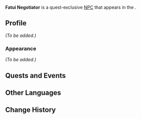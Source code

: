 {{Meta
<!-- Remove this template after adding the missing info -->
|missing_NPC_picture  = yes
|missing_NPC_profile  = yes
<!--
|missing_NPC_idle     = yes
|missing_NPC_dialogue = yes
-->
}}
{{Character Infobox
|type             = Quest NPC
|image            = NPC Fatui Negotiator.png
|realname         = <!-- Optional, if different from in-game name -->
|deceased         = <!-- Past (for deceased prior to events of the game) or free response -->
|region           = Snezhnaya<!-- Character's home/main nation -->
|location         = Sumeru<!-- Nation where you can find the character in the game -->
|affiliation      = Fatui
|title            = 

|ancestry         = <!-- Clan/family -->
|father           = 
|mother           = 
|spouse           = 
|sibling          = 
|child            = 
|relative         = 

|voiceEN          = 
|voiceCN          = 
|voiceJP          = 
|voiceKR          = 
}}
'''Fatui Negotiator''' is a quest-exclusive [[NPC]] that appears in the {{Quest|Rejoice With Me, for What Was Lost Is Now Found}}.
<!--
==Location==
{{subst:#tag:gallery|
NPC Location {{subst:#titleparts:{{subst:PAGENAME}}}}.png{{subst:!}}{{subst:#titleparts:{{subst:PAGENAME}}}}'s location
NPC Location {{subst:#titleparts:{{subst:PAGENAME}}}} Context.png{{subst:!}}Additional context
}}
-->
==Profile==
<!--Detailed story/lore information goes here.-->
''(To be added.)''

===Appearance===
<!--Keep appearance section short and concise. Limit to 2 paragraphs with 3-4 sentences each.-->
''(To be added.)''

==Quests and Events==
{{Quests and Events}}
<!--
==Idle Quotes==
{{Dialogue Start}}
:{{DIcon|Idle}} {{Tx}}
::{{A|VO {{subst:#titleparts:{{subst:PAGENAME}}}} 01.ogg}} "{{Tx}}"
{{Dialogue End}}

==Dialogue==
{{Dialogue Start}}
:'''{{subst:#titleparts:{{subst:PAGENAME}}}}:''' 
:{{DIcon}}
{{Dialogue End}}

==Event Dialogue==
===Event Name===
{{Dialogue Start}}
:'''{{subst:#titleparts:{{subst:PAGENAME}}}}:'''
{{Dialogue End}}
-->
==Other Languages==
{{Other Languages|default_hidden=1
|en       = Fatui Negotiator
|zhs      = 愚人众交易人员
|zhs_rm   = 
|zht      = 愚人眾交易人員
|zht_rm   = 
|ja       = ファデュイ取引員
|ja_rm    = Fadyui Torihiki-in
|ko       = 우인단 교역 담당자
|es       = Negociador Fatui
|fr       = Négociateur des Fatui
|ru       = Торговец Фатуи
|th       = เจ้าหน้าที่เจรจาของ Fatui
|th_rm    = 
|vi       = Người Giao Dịch Fatui
|de       = Unterhändler der Fatui
|id       = Negosiator Fatui
|pt       = Fatui Negociante
|tr       = Fatui Müzakerecisi
|it       = Negoziatore dei Fatui
}}

==Change History==
{{Change History|3.4}}
<!--
==References==
{{Reflist}}
-->